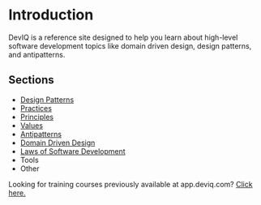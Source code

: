 # Introduction

DevIQ is a reference site designed to help you learn about high-level software development topics like  domain driven design, design patterns, and antipatterns.

## Sections

- [Design Patterns](/design-patterns/design-patterns-overview)
- [Practices](/practices/practices-overview)
- [Principles](/principles/principles-overview)
- [Values](/values/values-overview)
- [Antipatterns](/antipatterns/antipatterns-overview)
- [Domain Driven Design](domain-driven-design/ddd-overview)
- [Laws of Software Development](/laws/laws-overview)
- Tools
- Other

Looking for training courses previously available at app.deviq.com? [Click here.](https://deviq.thinkific.com)

